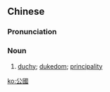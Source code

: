 ==Chinese==
{{zh-forms|s=公国}}

===Pronunciation===
{{zh-pron
|m=gōngguó
|c=gung1 gwok3
|cat=n
}}

===Noun===
{{zh-noun}}

# [[duchy]]; [[dukedom]]; [[principality]]

[[ko:公國]]